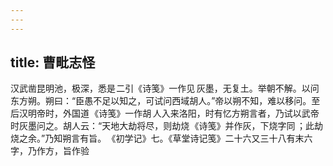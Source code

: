 ```yaml
---
---
---
```

title: 曹毗志怪
---



汉武凿昆明池，极深，悉是 二引《诗笺》一作见 灰墨，无复土。举朝不解。以问东方朔。朔曰：“臣愚不足以知之，可试问西域胡人。”帝以朔不知，难以移问。至后汉明帝时，外国道 《诗笺》一作胡 人入来洛阳，时有忆方朔言者，乃试以武帝时灰墨问之。胡人云：“天地大劫将尽，则劫烧 《诗笺》并作灰，下烧字同 ；此劫烧之余。”乃知朔言有旨。 《初学记》七。《草堂诗记笺》二十六又三十八有末六字，乃作方，旨作验
